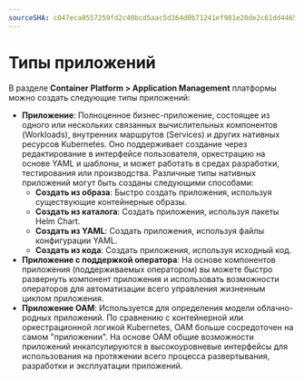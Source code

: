 ```yaml
---
sourceSHA: c047eca0557259fd2c40bcd5aac5d364d0b71241ef981e20de2c61dd4465f322
---
```


# Типы приложений

В разделе **Container Platform > Application Management** платформы можно создать следующие типы приложений:

- **Приложение**: Полноценное бизнес-приложение, состоящее из одного или нескольких связанных вычислительных компонентов (Workloads), внутренних маршрутов (Services) и других нативных ресурсов Kubernetes. Оно поддерживает создание через редактирование в интерфейсе пользователя, оркестрацию на основе YAML и шаблоны, и может работать в средах разработки, тестирования или производства. Различные типы нативных приложений могут быть созданы следующими способами:
  - **Создать из образа**: Быстро создать приложения, используя существующие контейнерные образы.
  - **Создать из каталога**: Создать приложения, используя пакеты Helm Chart.
  - **Создать из YAML**: Создать приложения, используя файлы конфигурации YAML.
  - **Создать из кода**: Создать приложения, используя исходный код.
- **Приложение с поддержкой оператора**: На основе компонентов приложения (поддерживаемых оператором) вы можете быстро развернуть компонент приложения и использовать возможности операторов для автоматизации всего управления жизненным циклом приложения.
- **Приложение OAM**: Используется для определения модели облачно-родных приложений. По сравнению с контейнерной или оркестрационной логикой Kubernetes, OAM больше сосредоточен на самом "приложении". На основе OAM общие возможности приложений инкапсулируются в высокоуровневые интерфейсы для использования на протяжении всего процесса развертывания, разработки и эксплуатации приложений.

